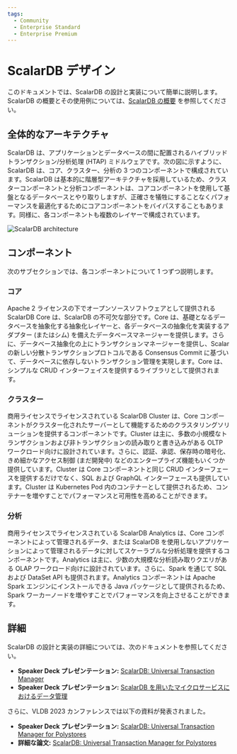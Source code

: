 ```yaml
---
tags:
  - Community
  - Enterprise Standard
  - Enterprise Premium
---
```


# ScalarDB デザイン


<TranslationBanner />

このドキュメントでは、ScalarDB の設計と実装について簡単に説明します。ScalarDB の概要とその使用例については、[ScalarDB の概要](./overview.mdx) を参照してください。

## 全体的なアーキテクチャ

ScalarDB は、アプリケーションとデータベースの間に配置されるハイブリッドトランザクション/分析処理 (HTAP) ミドルウェアです。次の図に示すように、ScalarDB は、コア、クラスター、分析の 3 つのコンポーネントで構成されています。ScalarDB は基本的に階層型アーキテクチャを採用しているため、クラスターコンポーネントと分析コンポーネントは、コアコンポーネントを使用して基盤となるデータベースとやり取りしますが、正確さを犠牲にすることなくパフォーマンスを最適化するためにコアコンポーネントをバイパスすることもあります。同様に、各コンポーネントも複数のレイヤーで構成されています。

![ScalarDB architecture](images/scalardb-architecture.png)

## コンポーネント

次のサブセクションでは、各コンポーネントについて 1 つずつ説明します。

### コア

Apache 2 ライセンスの下でオープンソースソフトウェアとして提供される ScalarDB Core は、ScalarDB の不可欠な部分です。Core は、基礎となるデータベースを抽象化する抽象化レイヤーと、各データベースの抽象化を実装するアダプター (またはシム) を備えたデータベースマネージャーを提供します。さらに、データベース抽象化の上にトランザクションマネージャーを提供し、Scalar の新しい分散トランザクションプロトコルである Consensus Commit に基づいて、データベースに依存しないトランザクション管理を実現します。Core は、シンプルな CRUD インターフェイスを提供するライブラリとして提供されます。

### クラスター

商用ライセンスでライセンスされている ScalarDB Cluster は、Core コンポーネントがクラスター化されたサーバーとして機能するためのクラスタリングソリューションを提供するコンポーネントです。Cluster は主に、多数の小規模なトランザクションおよび非トランザクションの読み取りと書き込みがある OLTP ワークロード向けに設計されています。さらに、認証、承認、保存時の暗号化、きめ細かなアクセス制御 (まだ開発中) などのエンタープライズ機能もいくつか提供しています。Cluster は Core コンポーネントと同じ CRUD インターフェースを提供するだけでなく、SQL および GraphQL インターフェースも提供しています。Cluster は Kubernetes Pod 内のコンテナーとして提供されるため、コンテナーを増やすことでパフォーマンスと可用性を高めることができます。

### 分析

商用ライセンスでライセンスされている ScalarDB Analytics は、Core コンポーネントによって管理されるデータ、または ScalarDB を使用しないアプリケーションによって管理されるデータに対してスケーラブルな分析処理を提供するコンポーネントです。Analytics は主に、少数の大規模な分析読み取りクエリがある OLAP ワークロード向けに設計されています。さらに、Spark を通じて SQL および DataSet API も提供されます。Analytics コンポーネントは Apache Spark エンジンにインストールできる Java パッケージとして提供されるため、Spark ワーカーノードを増やすことでパフォーマンスを向上させることができます。

## 詳細

ScalarDB の設計と実装の詳細については、次のドキュメントを参照してください。

- **Speaker Deck プレゼンテーション:** [ScalarDB: Universal Transaction Manager](https://speakerdeck.com/scalar/scalar-db-universal-transaction-manager)
- **Speaker Deck プレゼンテーション:** [ScalarDB を用いたマイクロサービスにおけるデータ管理](https://speakerdeck.com/scalar/scalardbwoyong-itamaikurosabisuniokerudetaguan-li-database-engineering-meetup-number-2)

さらに、VLDB 2023 カンファレンスでは以下の資料が発表されました。

- **Speaker Deck プレゼンテーション:** [ScalarDB: Universal Transaction Manager for Polystores](https://speakerdeck.com/scalar/scalardb-universal-transaction-manager-for-polystores-vldb23)
- **詳細な論文:** [ScalarDB: Universal Transaction Manager for Polystores](https://www.vldb.org/pvldb/vol16/p3768-yamada.pdf)
